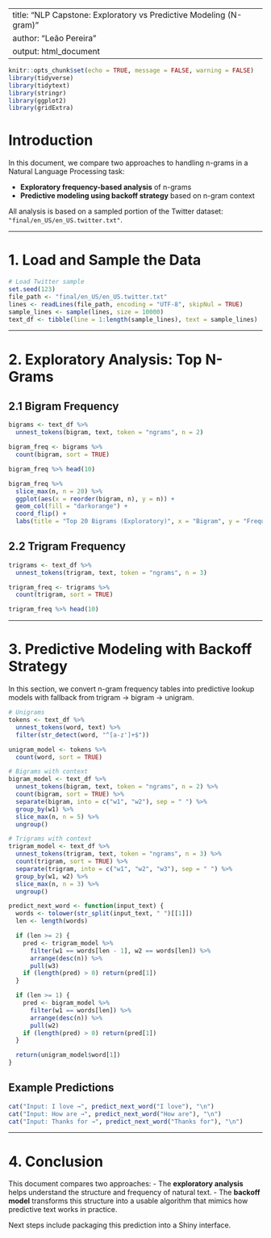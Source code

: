 
---
title: "NLP Capstone: Exploratory vs Predictive Modeling (N-gram)"
author: "Leão Pereira"
output: html_document
---

```r
knitr::opts_chunk$set(echo = TRUE, message = FALSE, warning = FALSE)
library(tidyverse)
library(tidytext)
library(stringr)
library(ggplot2)
library(gridExtra)
```

# Introduction

In this document, we compare two approaches to handling n-grams in a Natural Language Processing task:

- **Exploratory frequency-based analysis** of n-grams
- **Predictive modeling using backoff strategy** based on n-gram context

All analysis is based on a sampled portion of the Twitter dataset: `"final/en_US/en_US.twitter.txt"`.

---

# 1. Load and Sample the Data

```r
# Load Twitter sample
set.seed(123)
file_path <- "final/en_US/en_US.twitter.txt"
lines <- readLines(file_path, encoding = "UTF-8", skipNul = TRUE)
sample_lines <- sample(lines, size = 10000)
text_df <- tibble(line = 1:length(sample_lines), text = sample_lines)
```

---

# 2. Exploratory Analysis: Top N-Grams

## 2.1 Bigram Frequency

```r
bigrams <- text_df %>%
  unnest_tokens(bigram, text, token = "ngrams", n = 2)

bigram_freq <- bigrams %>%
  count(bigram, sort = TRUE)

bigram_freq %>% head(10)
```

```r
bigram_freq %>%
  slice_max(n, n = 20) %>%
  ggplot(aes(x = reorder(bigram, n), y = n)) +
  geom_col(fill = "darkorange") +
  coord_flip() +
  labs(title = "Top 20 Bigrams (Exploratory)", x = "Bigram", y = "Frequency")
```

## 2.2 Trigram Frequency

```r
trigrams <- text_df %>%
  unnest_tokens(trigram, text, token = "ngrams", n = 3)

trigram_freq <- trigrams %>%
  count(trigram, sort = TRUE)

trigram_freq %>% head(10)
```

---

# 3. Predictive Modeling with Backoff Strategy

In this section, we convert n-gram frequency tables into predictive lookup models with fallback from trigram → bigram → unigram.

```r
# Unigrams
tokens <- text_df %>%
  unnest_tokens(word, text) %>%
  filter(str_detect(word, "^[a-z']+$"))

unigram_model <- tokens %>%
  count(word, sort = TRUE)

# Bigrams with context
bigram_model <- text_df %>%
  unnest_tokens(bigram, text, token = "ngrams", n = 2) %>%
  count(bigram, sort = TRUE) %>%
  separate(bigram, into = c("w1", "w2"), sep = " ") %>%
  group_by(w1) %>%
  slice_max(n, n = 5) %>%
  ungroup()

# Trigrams with context
trigram_model <- text_df %>%
  unnest_tokens(trigram, text, token = "ngrams", n = 3) %>%
  count(trigram, sort = TRUE) %>%
  separate(trigram, into = c("w1", "w2", "w3"), sep = " ") %>%
  group_by(w1, w2) %>%
  slice_max(n, n = 3) %>%
  ungroup()
```

```r
predict_next_word <- function(input_text) {
  words <- tolower(str_split(input_text, " ")[[1]])
  len <- length(words)

  if (len >= 2) {
    pred <- trigram_model %>%
      filter(w1 == words[len - 1], w2 == words[len]) %>%
      arrange(desc(n)) %>%
      pull(w3)
    if (length(pred) > 0) return(pred[1])
  }

  if (len >= 1) {
    pred <- bigram_model %>%
      filter(w1 == words[len]) %>%
      arrange(desc(n)) %>%
      pull(w2)
    if (length(pred) > 0) return(pred[1])
  }

  return(unigram_model$word[1])
}
```

## Example Predictions

```r
cat("Input: I love →", predict_next_word("I love"), "\n")
cat("Input: How are →", predict_next_word("How are"), "\n")
cat("Input: Thanks for →", predict_next_word("Thanks for"), "\n")
```

---

# 4. Conclusion

This document compares two approaches:
- The **exploratory analysis** helps understand the structure and frequency of natural text.
- The **backoff model** transforms this structure into a usable algorithm that mimics how predictive text works in practice.

Next steps include packaging this prediction into a Shiny interface.
